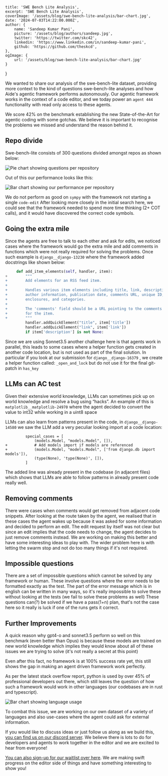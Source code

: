     title: 'SWE Bench Lite Analysis',
    excerpt: 'SWE Bench Lite Analysis',
    coverImage: '/assets/blog/swe-bench-lite-analysis/bar-chart.jpg',
    date: '2024-07-03T14:22:00.000Z',
    author: {
        name: 'Sandeep Kumar Pani',
        picture: '/assets/blog/authors/sandeep.jpg',
        twitter: 'https://twitter.com/skc42',
        linkedin: 'https://www.linkedin.com/in/sandeep-kumar-pani',
        github: 'https://github.com/theskcd',
    },
    ogImage: {
        url: '/assets/blog/swe-bench-lite-analysis/bar-chart.jpg'
    }
}

We wanted to share our analysis of the swe-bench-lite dataset, providing more context to the kind of questions swe-bench-lite analyses and how Aide's agentic framework performs autonomously.
Our agentic framework works in the context of a code editor, and we today power an `agent 444` functionality with read only access to these agents.

We score 42% on the benchmark establishing the new State-of-the-Art for agentic coding with some gotchas. We believe it is important to recognise the problems we missed and understand the reason behind it.

## Repo divide
Swe-bench-lite consists of 300 questions divided amongst repos as shown below:

![Pie chart showing questions per repository](/assets/blog/swe-bench-lite-analysis/pie-chart.png)

Out of this our performance looks like this:

![Bar chart showing our performance per repository](/assets/blog/swe-bench-lite-analysis/bar-chart.jpg)

We do not perform as good on `sympy` with the framework not starting a single `code-edit`
After looking more closely in the initial search here, we could see that the framework needed to spend more time thinking (2+ COT calls), and it would have discovered the correct code symbols.

## Going the extra mile

Since the agents are free to talk to each other and ask for edits, we noticed cases where the framework would go the extra mile and add comments in functions which were not really required for solving the problems. Once such example is `django__django-13230` where the framework added docstrings like shown below:

```python
     def add_item_elements(self, handler, item):
+        """
+        Add elements for an RSS feed item.
+
+        Handles various item elements including title, link, description,
+        author information, publication date, comments URL, unique ID,
+        enclosures, and categories.
+
+        The 'comments' field should be a URL pointing to the comments page
+        for the item.
+        """
         handler.addQuickElement("title", item['title'])
         handler.addQuickElement("link", item['link'])
         if item['description'] is not None:

```

Since we are using Sonnet3.5 another challenge here is that agents work in parallel, this leads to some cases where a helper function gets created in another code location, but is not used as part of the final solution. In particular if you look at our submission for `django__django-16379` , we create a helper function called: `_open_and_lock` but do not use it for the final git-patch in `has_key`

## LLMs can AC test
Given their extensive world knowledge, LLMs can sometimes pick up on world knowledge and resolve a bug using “hacks”. An example of this is `matplotlib__matplotlib-24970` where the agent decided to convert the value to int32 while working in a uint8 space

LLMs can also learn from patterns present in the code, in `django__django-14580` we saw the LLM add a very peculiar looking import at a code location:

```
         special_cases = [
             (models.Model, "models.Model", []),
+            # Add models import if models are referenced
+            (models.Model, "models.Model", ['from django.db import models']),
             (type(None), 'type(None)', []),
         ]
```

The added line was already present in the codebase (in adjacent files) which shows that LLMs are able to follow patterns in already present code really well.

## Removing comments

There were cases when comments would get removed from adjacent code snippets.
After looking at the route taken by the agent, we realised that in these cases the agent wakes up because it was asked for some information and decided to perform an edit. The edit request by itself was not clear but since an edit implies that the code needs to change, the agent decides to just remove comments instead. We are working on making this better and have some interesting ideas to play with.
The wider problem here is with letting the swarm stop and not do too many things if it's not required.

## Impossible questions

There are a set of impossible questions which cannot be solved by any framework or human. These involve questions where the error needs to be formatted exactly as the test.
The part of the error message which is in english can be written in many ways, so it's really impossible to solve these without looking at the tests (we fail to solve these problems as well)
These questions can(?) be solved if we have a pass(1+n) plan, that's not the case here so it really is luck if one of the runs gets it correct.

## Further Improvements

A quick reason why gpt4-o and sonnet3.5 perform so well on this benchmark (even better than Opus) is because these models are trained on new world knowledge which implies they would know about all of these issues we are trying to solve (it's not really a secret at this point)

Even after this fact, no framework is at 100% success rate yet, this still shows the gap in making an agent driven framework work perfectly.

As per the latest stack overflow report, python is used by over 45% of professional developers out there, which still leaves the question of how such a framework would work in other languages (our codebases are in rust and typescript).

![Bar chart showing language usage](/assets/blog/swe-bench-lite-analysis/stack-overflow.jpg)

To combat this issue, we are working on our own dataset of a variety of languages and also use-cases where the agent could ask for external information.

If you would like to discuss ideas or just follow us along as we build this, [you can find us on our discord server](https://discord.gg/mtgrhXM5Xf). We believe there is lots to do for developers and agents to work together in the editor and we are excited to hear from everyone!

[You can also sign-up for our waitlist over here](https://aide.dev/#waitlist). We are making swift progress on the editor side of things and have something interesting to show you!

